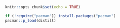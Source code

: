 ```r
knitr::opts_chunk$set(echo = TRUE) 

if (!require("pacman")) install.packages("pacman") 
pacman::p_load(distill)
```